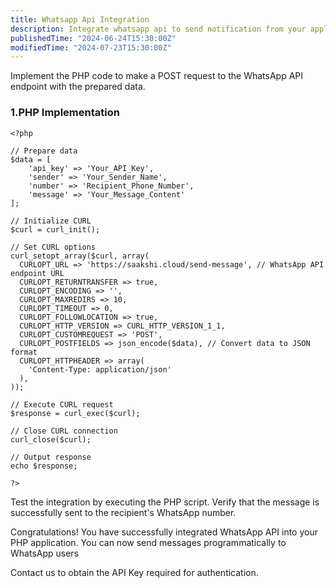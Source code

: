 ```yaml
---
title: Whatsapp Api Integration
description: Integrate whatsapp api to send notification from your application and website.
publishedTime: "2024-06-24T15:30:00Z"
modifiedTime: "2024-07-23T15:30:00Z"
---
```


Implement the PHP code to make a POST request to the WhatsApp API endpoint with the prepared data.

### 1.PHP Implementation

```mdx
<?php

// Prepare data
$data = [
    'api_key' => 'Your_API_Key',
    'sender' => 'Your_Sender_Name',
    'number' => 'Recipient_Phone_Number',
    'message' => 'Your_Message_Content'
];

// Initialize CURL
$curl = curl_init();

// Set CURL options
curl_setopt_array($curl, array(
  CURLOPT_URL => 'https://saakshi.cloud/send-message', // WhatsApp API endpoint URL
  CURLOPT_RETURNTRANSFER => true,
  CURLOPT_ENCODING => '',
  CURLOPT_MAXREDIRS => 10,
  CURLOPT_TIMEOUT => 0,
  CURLOPT_FOLLOWLOCATION => true,
  CURLOPT_HTTP_VERSION => CURL_HTTP_VERSION_1_1,
  CURLOPT_CUSTOMREQUEST => 'POST',
  CURLOPT_POSTFIELDS => json_encode($data), // Convert data to JSON format
  CURLOPT_HTTPHEADER => array(
    'Content-Type: application/json'
  ),
));

// Execute CURL request
$response = curl_exec($curl);

// Close CURL connection
curl_close($curl);

// Output response
echo $response;

?>
```

<Callout>

Test the integration by executing the PHP script. Verify that the message is successfully sent to the recipient's WhatsApp number.

</Callout>

<Callout icon="💡" type="info">

Congratulations! You have successfully integrated WhatsApp API into your PHP application. You can now send messages programmatically to WhatsApp users

</Callout>

<Callout icon="⚠️" type="warning">

Contact us to obtain the API Key required for authentication.

</Callout>
